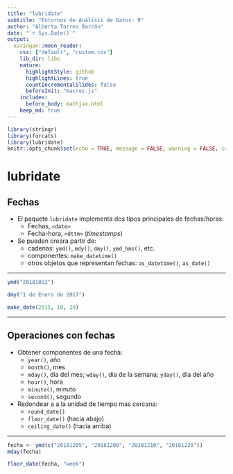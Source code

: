 ```yaml
---
title: "lubridate"
subtitle: "Entornos de Análisis de Datos: R"
author: "Alberto Torres Barrán"
date: "`r Sys.Date()`"
output:
  xaringan::moon_reader:
    css: ["default", "custom.css"]
    lib_dir: libs
    nature:
      highlightStyle: github
      highlightLines: true
      countIncrementalSlides: false
      beforeInit: "macros.js"
    includes:
      before_body: mathjax.html
    keep_md: true
---
```


```r
library(stringr)
library(forcats)
library(lubridate)
knitr::opts_chunk$set(echo = TRUE, message = FALSE, warning = FALSE, collapse = TRUE)
```

# lubridate

## Fechas

- El paquete `lubridate` implementa dos tipos principales de fechas/horas:
    + Fechas, `<date>`
    + Fecha-hora, `<dttm>` (*timestamps*)
    
- Se pueden creara partir de:
    + cadenas: `ymd()`, `mdy()`, `dmy()`, `ymd_hms()`, etc.
    + componentes: `make_datetime()`
    + otros objetos que representan fechas: `as_datetime()`, `as_date()`

---

```r
ymd("20181012")
```

```r
dmy("1 de Enero de 2017")
```

```r
make_date(2015, 10, 20)
```

---

## Operaciones con fechas

- Obtener componentes de una fecha:
    + `year()`, año
    + `month()`, mes
    + `mday()`, dia del mes; `wday()`, dia de la semana; `yday()`, dia del año
    + `hour()`, hora
    + `minute()`, minuto
    + `second()`, segundo

- Redondear a a la unidad de tiempo mas cercana:
    + `round_date()`
    + `floor_date()` (hacia abajo) 
    + `ceiling_date()` (hacia arriba)
    
---

```r
fecha <- ymd(c("20181205", "20181208", "20181210", "20181220"))
mday(fecha)
```

```r
floor_date(fecha, "week")
```
